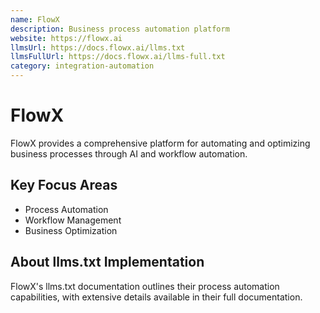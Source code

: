 ```yaml
---
name: FlowX
description: Business process automation platform
website: https://flowx.ai
llmsUrl: https://docs.flowx.ai/llms.txt
llmsFullUrl: https://docs.flowx.ai/llms-full.txt
category: integration-automation
---
```


# FlowX

FlowX provides a comprehensive platform for automating and optimizing business processes through AI and workflow automation.

## Key Focus Areas

- Process Automation
- Workflow Management
- Business Optimization

## About llms.txt Implementation

FlowX's llms.txt documentation outlines their process automation capabilities, with extensive details available in their full documentation.
